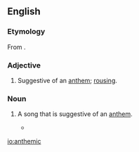 ==English==

===Etymology===
From {{suffix|anthem|ic|lang=en}}.

===Adjective===
{{en-adj}}

# {{context|music|lang=en}} Suggestive of an [[anthem]]; [[rousing]].

===Noun===
{{en-noun}}

# {{context|music|lang=en}} A song that is suggestive of an [[anthem]].
#* {{quote-news|year=2009|date=March 16|author=Ben Rayner|title=Hot sounds|work=Toronto Star|url=http://www.thestar.com/Entertainment/article/602787
|passage=Passionate '''anthemics''', prog-rock twists and turns, and several Hendrix-ian guitar burnouts by self-aware showman Patrick Krief aimed straight for the cheap seats and left everyone feeling pleasantly dazed.}}

[[io:anthemic]]